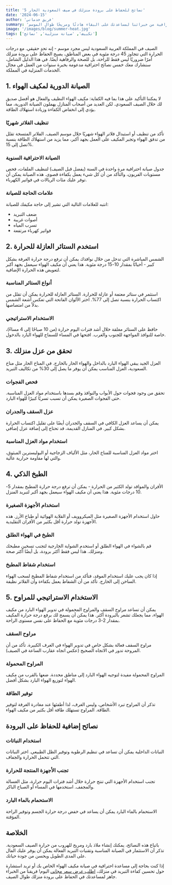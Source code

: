 ```yaml
---
title: '5 نصائح للحفاظ على برودة منزلك في صيف السعودية الحار'
date: '2024-06-15'
author: 'فريق خدماتي'
summary: 'الصيف في المملكة العربية السعودية يعني شيئًا واحدًا: حرارة شديدة. إليك خمس نصائح احترافية من خبرائنا لمساعدتك على البقاء هادئًا ومريحًا طوال الموسم.'
image: '/images/blog/summer-heat.jpg'
tags: ['تكييف', 'صيانة منزلية', 'نصائح']
---
```


الصيف في المملكة العربية السعودية ليس مجرد موسم - إنه تحدٍ حقيقي. مع درجات الحرارة التي تتجاوز 45 درجة مئوية في بعض المناطق، يصبح الحفاظ على برودة منزلك أمرًا ضروريًا ليس فقط للراحة، بل للصحة والرفاهية أيضًا. في هذا الدليل الشامل، سنشارك معك خمس نصائح احترافية مدعومة بخبرة سنوات من العمل في مجال الخدمات المنزلية في المملكة.

## 1. الصيانة الدورية لمكيف الهواء

لا يمكننا التأكيد على هذا بما فيه الكفاية: مكيف الهواء النظيف والفعال هو أفضل صديق لك خلال الصيف السعودي. لكن العديد من أصحاب المنازل يهملون الصيانة الدورية، مما يؤدي إلى انخفاض الكفاءة وزيادة استهلاك الطاقة.

### تنظيف الفلاتر شهريًا
تأكد من تنظيف أو استبدال فلاتر الهواء شهريًا خلال موسم الصيف. الفلاتر المتسخة تقلل من تدفق الهواء وتجبر المكيف على العمل بجهد أكبر، مما يزيد من استهلاك الطاقة بنسبة تصل إلى 15%.

### الصيانة الاحترافية السنوية
جدول صيانة احترافية مرة واحدة في السنة (يفضل قبل الصيف) لتنظيف الملفات، فحص مستويات الفريون، والتأكد من أن كل شيء يعمل بكفاءة قصوى. هذه الصيانة يمكن أن توفر عليك مئات الريالات في فواتير الكهرباء.

### علامات الحاجة للصيانة
انتبه للعلامات التالية التي تشير إلى حاجة مكيفك للصيانة:
- ضعف التبريد
- أصوات غريبة
- تسرب المياه
- فواتير كهرباء مرتفعة

## 2. استخدم الستائر العازلة للحرارة

الشمس المباشرة التي تدخل من خلال نوافذك يمكن أن ترفع درجة حرارة الغرفة بشكل كبير - أحيانًا بمقدار 10-15 درجة مئوية. هذا يعني أن مكيف الهواء سيعمل بجهد أكبر لتعويض هذه الحرارة الإضافية.

### أنواع الستائر المناسبة
استثمر في ستائر معتمة أو عازلة للحرارة. الستائر العازلة للحرارة يمكن أن تقلل من اكتساب الحرارة بنسبة تصل إلى 77%. اختر الألوان الفاتحة التي تعكس أشعة الشمس بدلاً من امتصاصها.

### الاستخدام الاستراتيجي
حافظ على الستائر مغلقة خلال أشد فترات اليوم حرارة (من 10 صباحًا إلى 4 مساءً)، خاصة للنوافذ المواجهة للجنوب والغرب. افتحها في المساء للسماح للهواء البارد بالدخول.

## 3. تحقق من عزل منزلك

العزل الجيد يبقي الهواء البارد بالداخل والهواء الحار بالخارج. في المناخ الحار مثل مناخ السعودية، العزل المناسب يمكن أن يوفر ما يصل إلى 30% من تكاليف التبريد.

### فحص الفجوات
تحقق من وجود فجوات حول الأبواب والنوافذ وقم بسدها باستخدام مواد العزل المناسبة. حتى الفجوات الصغيرة يمكن أن تسبب تسربًا كبيرًا للهواء البارد.

### عزل السقف والجدران
يمكن أن يساعد العزل الكافي في السقف والجدران أيضًا على تقليل اكتساب الحرارة بشكل كبير. في المنازل القديمة، قد تحتاج إلى إضافة عزل إضافي.

### استخدام مواد العزل المناسبة
اختر مواد العزل المناسبة للمناخ الحار، مثل الألياف الزجاجية أو البوليسترين المبثوق، والتي لها مقاومة حرارية عالية.

## 4. الطبخ الذكي

الأفران والمواقد تولد الكثير من الحرارة - يمكن أن ترفع درجة حرارة المطبخ بمقدار 5-10 درجات مئوية. هذا يعني أن مكيف الهواء سيعمل بجهد أكبر لتبريد المنزل.

### استخدام الأجهزة الصغيرة
حاول استخدام الأجهزة الصغيرة مثل الميكروويف أو القلاية الهوائية أو طباخ الأرز. هذه الأجهزة تولد حرارة أقل بكثير من الأفران التقليدية.

### الطبخ في الهواء الطلق
قم بالشواء في الهواء الطلق أو استخدم الشواية الخارجية لتجنب تسخين مطبخك ومنزلك. هذا ليس فقط أكثر برودة، بل أيضًا أكثر صحة.

### استخدام شفاط المطبخ
إذا كان يجب عليك استخدام الموقد، فتأكد من استخدام شفاط المطبخ لسحب الهواء الساخن إلى الخارج. تأكد من أن الشفاط يعمل بكفاءة وأن الفلاتر نظيفة.

## 5. الاستخدام الاستراتيجي للمراوح

يمكن أن تساعد مراوح السقف والمراوح المحمولة في تدوير الهواء البارد من مكيف الهواء، مما يجعلك تشعر بالبرودة أكثر. هذا يمكن أن يسمح لك برفع درجة حرارة المكيف بمقدار 2-3 درجات مئوية مع الحفاظ على نفس مستوى الراحة.

### مراوح السقف
مراوح السقف فعالة بشكل خاص في تدوير الهواء في الغرف الكبيرة. تأكد من أن المروحة تدور في الاتجاه الصحيح (عكس اتجاه عقارب الساعة في الصيف).

### المراوح المحمولة
المراوح المحمولة مفيدة لتوجيه الهواء البارد إلى مناطق محددة. ضعها بالقرب من مكيف الهواء لتوزيع الهواء البارد بشكل أفضل.

### توفير الطاقة
تذكر أن المراوح تبرد الأشخاص، وليس الغرف، لذا أطفئها عند مغادرة الغرفة لتوفير الطاقة. المراوح تستهلك طاقة أقل بكثير من مكيف الهواء.

## نصائح إضافية للحفاظ على البرودة

### استخدام النباتات
النباتات الداخلية يمكن أن تساعد في تنظيم الرطوبة وتوفير الظل الطبيعي. اختر النباتات التي تتحمل الحرارة والجفاف.

### تجنب الأجهزة المنتجة للحرارة
تجنب استخدام الأجهزة التي تنتج حرارة خلال أشد فترات اليوم حرارة، مثل الغسالة والمجفف. استخدمها في المساء أو الصباح الباكر.

### الاستحمام بالماء البارد
الاستحمام بالماء البارد يمكن أن يساعد في خفض درجة حرارة الجسم وتوفير الراحة المؤقتة.

## الخلاصة

باتباع هذه النصائح، يمكنك إنشاء ملاذ بارد ومريح للهروب من حرارة الصيف السعودية. تذكر أن الاستثمار في الصيانة المناسبة وتقنيات التبريد الفعالة يمكن أن يوفر عليك المال على المدى الطويل ويحسن من جودة حياتك.

إذا كنت بحاجة إلى مساعدة احترافية في صيانة مكيف الهواء الخاص بك أو تريد استشارة حول تحسين كفاءة التبريد في منزلك، [اطلب عرض سعر مجاني](/services/air-conditioning-hvac) اليوم! فريقنا من الخبراء جاهز لمساعدتك في الحفاظ على برودة منزلك طوال الصيف.
